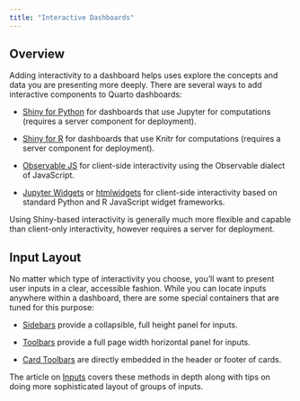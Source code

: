 ```yaml
---
title: "Interactive Dashboards"
---
```


## Overview

Adding interactivity to a dashboard helps uses explore the concepts and data you are presenting more deeply. There are several ways to add interactive components to Quarto dashboards:

- [Shiny for Python](shiny-python/index.qmd) for dashboards that use Jupyter for computations (requires a server component for deployment).

- [Shiny for R](shiny-r.qmd) for dashboards that use Knitr for computations (requires a server component for deployment).

- [Observable JS](observable.qmd) for client-side interactivity using the Observable dialect of JavaScript.

- [Jupyter Widgets](/docs/interactive/widgets/jupyter.qmd) or [htmlwidgets](/docs/interactive/widgets/htmlwidgets.qmd) for client-side interactivity based on standard Python and R JavaScript widget frameworks.

::: {.callout-note appearance="simple"}
Using Shiny-based interactivity is generally much more flexible and capable than client-only interactivity, however requires a server for deployment.
:::

## Input Layout

No matter which type of interactivity you choose, you'll want to present user inputs in a clear, accessible fashion. While you can locate inputs anywhere within a dashboard, there are some special containers that are tuned for this purpose:

- [Sidebars](/docs/dashboards/inputs.qmd#sidebars) provide a collapsible, full height panel for inputs.

- [Toolbars](/docs/dashboards/inputs.qmd#toolbars) provide a full page width horizontal panel for inputs.

- [Card Toolbars](/docs/dashboards/inputs.qmd#card-toolbars) are directly embedded in the header or footer of cards.

The article on [Inputs](/docs/dashboards/inputs.qmd) covers these methods in depth along with tips on doing more sophisticated layout of groups of inputs.
